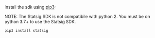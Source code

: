
Install the sdk using [pip3](https://pypi.org/project/statsig/):

NOTE: The Statsig SDK is not compatibile with python 2. You must be on python 3.7+ to use the Statsig SDK.

```
pip3 install statsig
```
